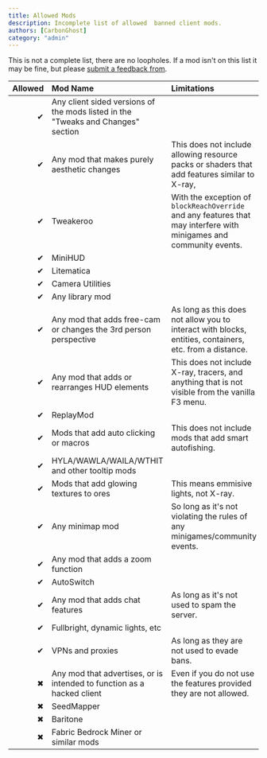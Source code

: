 ```yaml
---
title: Allowed Mods
description: Incomplete list of allowed  banned client mods.
authors: [CarbonGhost]
category: "admin"
---
```


This is not a complete list, there are no loopholes. If a mod isn't on this list it may be fine, but please [submit a feedback from](https://forms.gle/T5AUdMpDffdrRMnb7).

| Allowed | Mod Name                                                                         | Limitations                                                                                                         |
| ------: | :------------------------------------------------------------------------------- | :------------------------------------------------------------------------------------------------------------------ |
|       ✔ | Any client sided versions of the mods listed in the "Tweaks and Changes" section |                                                                                                                     |
|       ✔ | Any mod that makes purely aesthetic changes                                      | This does not include allowing resource packs or shaders that add features similar to X-ray,                        |
|       ✔ | Tweakeroo                                                                        | With the exception of `blockReachOverride` and any features that may interfere with minigames and community events. |
|       ✔ | MiniHUD                                                                          |                                                                                                                     |
|       ✔ | Litematica                                                                       |                                                                                                                     |
|       ✔ | Camera Utilities                                                                 |                                                                                                                     |
|       ✔ | Any library mod                                                                  |                                                                                                                     |
|       ✔ | Any mod that adds free-cam or changes the 3rd person perspective                 | As long as this does not allow you to interact with blocks, entities, containers, etc. from a distance.             |
|       ✔ | Any mod that adds or rearranges HUD elements                                     | This does not include X-ray, tracers, and anything that is not visible from the vanilla F3 menu.                    |
|       ✔ | ReplayMod                                                                        |                                                                                                                     |
|       ✔ | Mods that add auto clicking or macros                                            | This does not include mods that add smart autofishing.                                                              |
|       ✔ | HYLA/WAWLA/WAILA/WTHIT and other tooltip mods                                    |                                                                                                                     |
|       ✔ | Mods that add glowing textures to ores                                           | This means emmisive lights, not X-ray.                                                                              |
|       ✔ | Any minimap mod                                                                  | So long as it's not violating the rules of any minigames/community events.                                          |
|       ✔ | Any mod that adds a zoom function                                                |                                                                                                                     |
|       ✔ | AutoSwitch                                                                       |                                                                                                                     |
|       ✔ | Any mod that adds chat features                                                  | As long as it's not used to spam the server.                                                                        |
|       ✔ | Fullbright, dynamic lights, etc                                                  |                                                                                                                     |
|       ✔ | VPNs and proxies                                                                 | As long as they are not used to evade bans.                                                                         |
|       ✖ | Any mod that advertises, or is intended to function as a hacked client           | Even if you do not use the features provided they are not allowed.                                                  |
|       ✖ | SeedMapper                                                                       |                                                                                                                     |
|       ✖ | Baritone                                                                         |                                                                                                                     |
|       ✖ | Fabric Bedrock Miner or similar mods                                             |                                                                                                                     |
